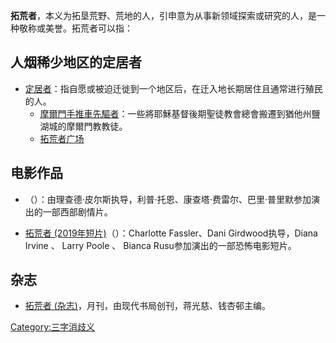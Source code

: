 '''拓荒者'''，本义为拓垦荒野、荒地的人，引申意为从事新领域探索或研究的人，是一种敬称或美誉。拓荒者可以指：

== 人烟稀少地区的定居者 ==
* [[定居者|定居者]]：指自愿或被迫迁徙到一个地区后，在迁入地长期居住且通常进行殖民的人。
** [[摩爾門手推車先驅者|摩爾門手推車先驅者]]：一些將耶穌基督後期聖徒教會總會搬遷到猶他州鹽湖城的摩爾門教教徒。
** [[拓荒者广场|拓荒者广场]]

== 电影作品 ==
* {{le|拓荒者 (1979年电影)|Heartland (film)}}（{{lang|en|Heartland}}）：由理查德·皮尔斯执导，利普·托恩、康查塔·费雷尔、巴里·普里默参加演出的一部西部剧情片。
* [[拓荒者_(2019年短片)|拓荒者 (2019年短片)]]（{{lang|en|Pioneers}}）：Charlotte Fassler、Dani Girdwood执导，Diana Irvine 、 Larry Poole 、 Bianca Rusu参加演出的一部恐怖电影短片。

== 杂志 ==
* [[拓荒者_(杂志)|拓荒者 (杂志)]]，月刊，由现代书局创刊，蒋光慈、钱杏邨主编。

[[Category:三字消歧义|Category:三字消歧义]]
